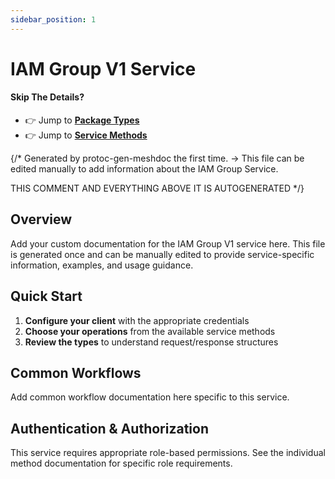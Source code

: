 ```yaml
---
sidebar_position: 1
---
```


# IAM Group V1 Service

#### Skip The Details?
- 👉 Jump to **[Package Types](/docs/api-reference/iam/group/v1/type/index_meshdoc)**
- 👉 Jump to **[Service Methods](/docs/api-reference/iam/group/v1/service/index_meshdoc)**

{/*
Generated by protoc-gen-meshdoc the first time.
-> This file can be edited manually to add information about the IAM Group Service.

THIS COMMENT AND EVERYTHING ABOVE IT IS AUTOGENERATED
*/}

## Overview



Add your custom documentation for the IAM Group V1 service here.
This file is generated once and can be manually edited to provide
service-specific information, examples, and usage guidance.

## Quick Start

1. **Configure your client** with the appropriate credentials
2. **Choose your operations** from the available service methods
3. **Review the types** to understand request/response structures

## Common Workflows

Add common workflow documentation here specific to this service.

## Authentication & Authorization

This service requires appropriate role-based permissions. 
See the individual method documentation for specific role requirements.
